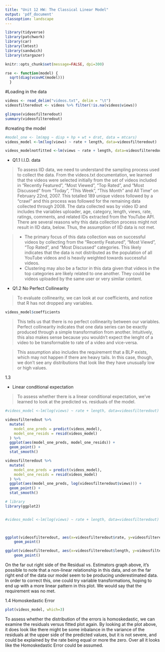 ```yaml
---
title: "Unit 12 HW: The Classical Linear Model"
output: 'pdf_document'  
classoption: landscape
---
```


```r
library(tidyverse)
library(patchwork)
library(car)
library(lmtest)
library(sandwich)
library(stargazer)
```

```r
knitr::opts_chunk$set(message=FALSE, dpi=300)
```


```r
rse <- function(model) { 
  sqrt(diag(vcovHC(model)))
  }
```

#Loading in the data

```r

videos <- read_delim("videos.txt", delim = "\t")
videosfilteredout <- videos %>% filter(!is.na(videos$views))

glimpse(videosfilteredout)
summary(videosfilteredout)
```


#creating the model

```r
#model_one <- lm(mpg ~ disp + hp + wt + drat, data = mtcars)
videos_model <-lm(log(views) ~ rate + length, data=videosfilteredout)

videos_modelnotfitted <-lm(views ~ rate + length, data=videosfilteredout)


```

- Q1.1 I.I.D. data

>To assess IID data, we need to understand the sampling process used to collect the data. From the videos.txt documentation, we learned that the videos were selected initially from the set of videos included in "Recently Featured", "Most Viewed", "Top Rated", and "Most Discussed" from "Today", "This Week", "This Month" and All Time" on February 22nd, 2007. This totalled 189 unique videos followed by a "crawl" and this process was followed for the remaining data collected through 2008. The data collected was by video ID and includes the variables uploader, age, category, length, views, rate, ratings, comments, and related IDs extracted from the YouTube API. There are several reasons why this data collection process might not result in IID data, below. Thus, the assumption of IID data is not met.

>- The primary focus of this data collection was on successful videos by collecting from the "Recently Featured", "Most Viewd", "Top Rated", and "Most Discussed" categories. This likely indicates that the data is not distributed as the population of all YouTube videos and is heavily weighted towards successful videos.
>- Clustering may also be a factor in this data given that videos in the top categories are likely related to one another. They could be videos uploaded by the same user or very similar content.


- Q1.2 No Perfect Collinearity

> To evaluate collinearity, we can look at our coefficients, and notice that R has not dropped any variables. 

```r
videos_model$coefficients
```

> This tells us that there is no perfect collinearity between our variables. Perfect collinearity indicates that one data series can be exactly produced through a simple transformation from another. Intuitively, this also makes sense because you wouldn't expect the lenght of a video to be transformable to rate of a video and vice-versa.

>This assumption also includes the requirement that a BLP exists, which may not happen if there are heavy tails.  In this case, though, we don't see any distributions that look like they have unusually low or high values.

1.3

- Linear conditional expectation

> To assess whether there is a linear conditional expectation, we've learned to look at the predicted vs. residuals of the model.

```r

#videos_model <-lm(log(views) ~ rate + length, data=videosfilteredout)

videosfilteredout %>% 
  mutate(
    model_one_preds = predict(videos_model), 
    model_one_resids = resid(videos_model)
  ) %>% 
  ggplot(aes(model_one_preds, model_one_resids)) + 
  geom_point() + 
  stat_smooth()

videosfilteredout %>% 
  mutate(
    model_one_preds = predict(videos_model), 
    model_one_resids = resid(videos_model)
  ) %>% 
  ggplot(aes(model_one_preds, log(videosfilteredout$views))) + 
  geom_point() + 
  stat_smooth()

```
```r

# library
library(ggplot2)


#videos_model <-lm(log(views) ~ rate + length, data=videosfilteredout)
 


ggplot(videosfilteredout, aes(x=videosfilteredout$rate, y=videosfilteredout$views)) + 
    geom_point()

ggplot(videosfilteredout, aes(x=videosfilteredout$length, y=videosfilteredout$views)) + 
    geom_point()


```

On the far out right side of the Residual vs. Estimators graph above, it's possible to note that a non-linear relationship in this data, and on the far right end of the data our model seem to be producing underestimated data. In order to correct this, one could try variable transformations, hoping to end up with a more linear pattern in this plot. We would say that the requirement was no met.

1.4 Homoskedastic Error

```r
plot(videos_model, which=3)
```
To assess whether the distribution of the errors is homoskedastic, we can examine the residuals versus fitted plot again.  By looking at the plot above, it does look like there might be some inbalance in the variance of the residuals at the upper side of the predicted values, but it is not severe, and could be explained by the rate being equal or more the zero. Over all it looks like the Homoskedastic Error could be assumed.
